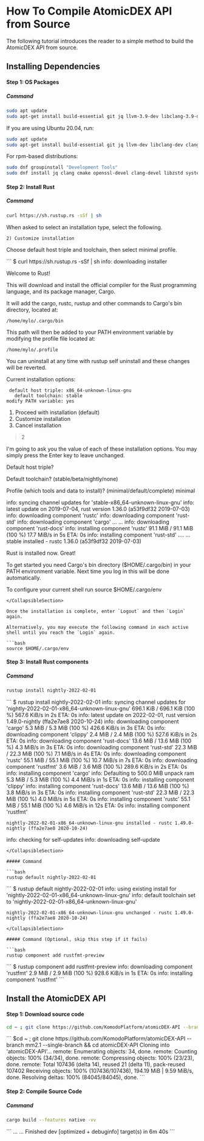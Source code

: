 
# How To Compile AtomicDEX API from Source

The following tutorial introduces the reader to a simple method to build the AtomicDEX API from source.

## Installing Dependencies

#### Step 1: OS Packages

##### Command

```bash
sudo apt update
sudo apt-get install build-essential git jq llvm-3.9-dev libclang-3.9-dev clang-3.9 cmake libssl-dev pkg-config
```

If you are using Ubuntu 20.04, run:

```bash
sudo apt update
sudo apt-get install build-essential git jq llvm-dev libclang-dev clang cmake libssl-dev pkg-config
```

For rpm-based distributions:

```bash
sudo dnf groupinstall "Development Tools"
sudo dnf install jq clang cmake openssl-devel clang-devel libzstd systemd-devel  # systemd-devel is used for libudev dep instead of pkg-config
```

#### Step 2: Install Rust

##### Command

```bash
curl https://sh.rustup.rs -sSf | sh
```

When asked to select an installation type, select the following.

```
2) Customize installation
```

Choose default host triple and toolchain, then select minimal profile.

<CollapsibleSection expandedText="Hide sample output" collapsedText="Show sample output">
  ```
  $ curl https://sh.rustup.rs -sSf | sh
  info: downloading installer

  Welcome to Rust!

  This will download and install the official compiler for the Rust programming
  language, and its package manager, Cargo.

  It will add the cargo, rustc, rustup and other commands to Cargo's bin
  directory, located at:

    /home/mylo/.cargo/bin

  This path will then be added to your PATH environment variable by modifying the
  profile file located at:

    /home/mylo/.profile

  You can uninstall at any time with rustup self uninstall and these changes will
  be reverted.

  Current installation options:

     default host triple: x86_64-unknown-linux-gnu
       default toolchain: stable
    modify PATH variable: yes

  1) Proceed with installation (default)
  2) Customize installation
  3) Cancel installation
  >2

  I'm going to ask you the value of each of these installation options.
  You may simply press the Enter key to leave unchanged.

  Default host triple?


  Default toolchain? (stable/beta/nightly/none)


  Profile (which tools and data to install)? (minimal/default/complete)
  minimal

  info: syncing channel updates for 'stable-x86_64-unknown-linux-gnu'
  info: latest update on 2019-07-04, rust version 1.36.0 (a53f9df32 2019-07-03)
  info: downloading component 'rustc'
  info: downloading component 'rust-std'
  info: downloading component 'cargo'
  ...
  ...
  info: downloading component 'rust-docs'
  info: installing component 'rustc'
   91.1 MiB /  91.1 MiB (100 %)  17.7 MiB/s in  5s ETA:  0s
  info: installing component 'rust-std'
  ....
  ...
   stable installed - rustc 1.36.0 (a53f9df32 2019-07-03)


  Rust is installed now. Great!

  To get started you need Cargo's bin directory ($HOME/.cargo/bin) in your PATH
  environment variable. Next time you log in this will be done automatically.

  To configure your current shell run source $HOME/.cargo/env

  ```
</CollapsibleSection>

Once the installation is complete, enter `Logout` and then `Login` again.

Alternatively, you may execute the following command in each active shell until you reach the `Login` again.

```bash
source $HOME/.cargo/env
```

#### Step 3: Install Rust components

##### Command

```bash
rustup install nightly-2022-02-01
```

<CollapsibleSection expandedText="Hide sample output" collapsedText="Show sample output">
  ```
  $ rustup install nightly-2022-02-01
  info: syncing channel updates for 'nightly-2022-02-01-x86_64-unknown-linux-gnu'
  696.1 KiB / 696.1 KiB (100 %) 567.6 KiB/s in  2s ETA:  0s
  info: latest update on 2022-02-01, rust version 1.49.0-nightly (ffa2e7ae8 2020-10-24)
  info: downloading component 'cargo'
    5.3 MiB /   5.3 MiB (100 %) 426.6 KiB/s in  3s ETA:  0s
  info: downloading component 'clippy'
    2.4 MiB /   2.4 MiB (100 %) 527.6 KiB/s in  2s ETA:  0s
  info: downloading component 'rust-docs'
   13.6 MiB /  13.6 MiB (100 %)   4.3 MiB/s in  3s ETA:  0s
  info: downloading component 'rust-std'
   22.3 MiB /  22.3 MiB (100 %)   7.1 MiB/s in  4s ETA:  0s
  info: downloading component 'rustc'
   55.1 MiB /  55.1 MiB (100 %)  10.7 MiB/s in  7s ETA:  0s
  info: downloading component 'rustfmt'
    3.6 MiB /   3.6 MiB (100 %) 289.6 KiB/s in  2s ETA:  0s
  info: installing component 'cargo'
  info: Defaulting to 500.0 MiB unpack ram
    5.3 MiB /   5.3 MiB (100 %)   4.4 MiB/s in  1s ETA:  0s
  info: installing component 'clippy'
  info: installing component 'rust-docs'
   13.6 MiB /  13.6 MiB (100 %)   3.8 MiB/s in  3s ETA:  0s
  info: installing component 'rust-std'
   22.3 MiB /  22.3 MiB (100 %)   4.0 MiB/s in  5s ETA:  0s
  info: installing component 'rustc'
   55.1 MiB /  55.1 MiB (100 %)   4.6 MiB/s in 12s ETA:  0s
  info: installing component 'rustfmt'

    nightly-2022-02-01-x86_64-unknown-linux-gnu installed - rustc 1.49.0-nightly (ffa2e7ae8 2020-10-24)

  info: checking for self-updates
  info: downloading self-update

  ```
</CollapsibleSection>

##### Command

```bash
rustup default nightly-2022-02-01
```

<CollapsibleSection expandedText="Hide sample output" collapsedText="Show sample output">
  ```
  $ rustup default nightly-2022-02-01
  info: using existing install for 'nightly-2022-02-01-x86_64-unknown-linux-gnu'
  info: default toolchain set to 'nightly-2022-02-01-x86_64-unknown-linux-gnu'

    nightly-2022-02-01-x86_64-unknown-linux-gnu unchanged - rustc 1.49.0-nightly (ffa2e7ae8 2020-10-24)
  ```
</CollapsibleSection>

##### Command (Optional, skip this step if it fails)

```bash
rustup component add rustfmt-preview
```

<CollapsibleSection expandedText="Hide sample output" collapsedText="Show sample output">
  ```
  $ rustup component add rustfmt-preview
  info: downloading component 'rustfmt'
    2.9 MiB /   2.9 MiB (100 %) 928.6 KiB/s in  1s ETA:  0s
  info: installing component 'rustfmt'
  ```
</CollapsibleSection>

## Install the AtomicDEX API

#### Step 1: Download source code

```bash
cd ~ ; git clone https://github.com/KomodoPlatform/atomicDEX-API --branch mm2.1 --single-branch && cd atomicDEX-API
```

<CollapsibleSection expandedText="Hide sample output" collapsedText="Show sample output">
  ```
  $cd ~ ; git clone https://github.com/KomodoPlatform/atomicDEX-API --branch mm2.1 --single-branch && cd atomicDEX-API
  Cloning into 'atomicDEX-API'...
  remote: Enumerating objects: 34, done.
  remote: Counting objects: 100% (34/34), done.
  remote: Compressing objects: 100% (23/23), done.
  remote: Total 107436 (delta 14), reused 21 (delta 11), pack-reused 107402
  Receiving objects: 100% (107436/107436), 194.19 MiB | 9.59 MiB/s, done.
  Resolving deltas: 100% (84045/84045), done.
  ```
</CollapsibleSection>

#### Step 2: Compile Source Code

##### Command

```bash
cargo build --features native -vv
```

<CollapsibleSection expandedText="Hide sample output" collapsedText="Show sample output">
  ```
  …
  …
      Finished dev [optimized + debuginfo] target(s) in 6m 40s
  ```
</CollapsibleSection>
